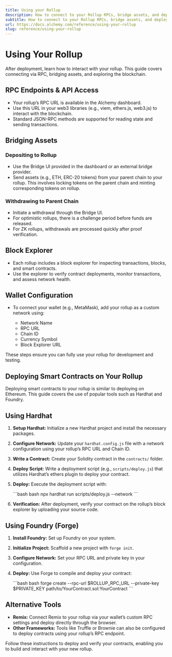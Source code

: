 ```yaml
---
title: Using your Rollup
description: How to connect to your Rollup RPCs, bridge assets, and deploy smart contracts.
subtitle: How to connect to your Rollup RPCs, bridge assets, and deploy smart contracts.
url: https://docs.alchemy.com/reference/using-your-rollup
slug: reference/using-your-rollup
---
```


# Using Your Rollup

After deployment, learn how to interact with your rollup. This guide covers connecting via RPC, bridging assets, and exploring the blockchain.

## RPC Endpoints & API Access

* Your rollup’s RPC URL is available in the Alchemy dashboard.
* Use this URL in your web3 libraries (e.g., viem, ethers.js, web3.js) to interact with the blockchain.
* Standard JSON-RPC methods are supported for reading state and sending transactions.

## Bridging Assets

### Depositing to Rollup

* Use the Bridge UI provided in the dashboard or an external bridge provider.
* Send assets (e.g., ETH, ERC-20 tokens) from your parent chain to your rollup. This involves locking tokens on the parent chain and minting corresponding tokens on rollup.

### Withdrawing to Parent Chain

* Initiate a withdrawal through the Bridge UI.
* For optimistic rollups, there is a challenge period before funds are released.
* For ZK rollups, withdrawals are processed quickly after proof verification.

## Block Explorer

* Each rollup includes a block explorer for inspecting transactions, blocks, and smart contracts.
* Use the explorer to verify contract deployments, monitor transactions, and assess network health.

## Wallet Configuration

* To connect your wallet (e.g., MetaMask), add your rollup as a custom network using:

  * Network Name
  * RPC URL
  * Chain ID
  * Currency Symbol
  * Block Explorer URL

These steps ensure you can fully use your rollup for development and testing.

## Deploying Smart Contracts on Your Rollup

Deploying smart contracts to your rollup is similar to deploying on Ethereum. This guide covers the use of popular tools such as Hardhat and Foundry.

## Using Hardhat

1. **Setup Hardhat:** Initialize a new Hardhat project and install the necessary packages.

2. **Configure Network:** Update your `hardhat.config.js` file with a network configuration using your rollup’s RPC URL and Chain ID.

3. **Write a Contract:** Create your Solidity contract in the `contracts/` folder.

4. **Deploy Script:** Write a deployment script (e.g., `scripts/deploy.js`) that utilizes Hardhat’s ethers plugin to deploy your contract.

5. **Deploy:** Execute the deployment script with:

   <CodeGroup>
     ```bash bash
     npx hardhat run scripts/deploy.js --network <your_rollup>
     ```
   </CodeGroup>

6. **Verification:** After deployment, verify your contract on the rollup’s block explorer by uploading your source code.

## Using Foundry (Forge)

1. **Install Foundry:** Set up Foundry on your system.

2. **Initialize Project:** Scaffold a new project with `forge init`.

3. **Configure Network:** Set your RPC URL and private key in your configuration.

4. **Deploy:** Use Forge to compile and deploy your contract:

   <CodeGroup>
     ```bash bash
     forge create --rpc-url $ROLLUP_RPC_URL --private-key $PRIVATE_KEY path/to/YourContract.sol:YourContract
     ```
   </CodeGroup>

## Alternative Tools

* **Remix:** Connect Remix to your rollup via your wallet’s custom RPC settings and deploy directly through the browser.
* **Other Frameworks:** Tools like Truffle or Brownie can also be configured to deploy contracts using your rollup’s RPC endpoint.

Follow these instructions to deploy and verify your contracts, enabling you to build and interact with your new rollup.
